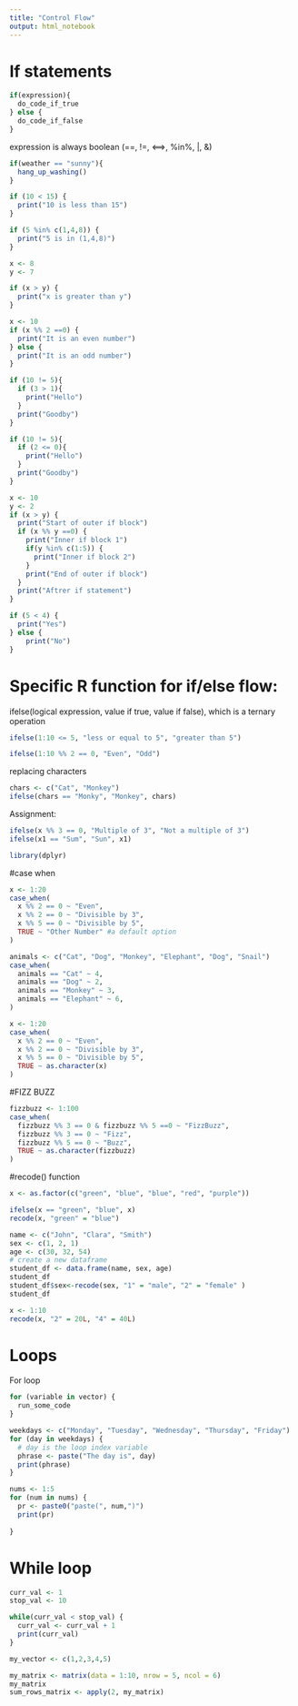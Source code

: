 ```yaml
---
title: "Control Flow"
output: html_notebook
---
```

# If statements

```r
if(expression){
  do_code_if_true
} else {
  do_code_if_false
}
```
expression is always boolean (==, !=, <==>, %in%, |, &)
```r
if(weather == "sunny"){
  hang_up_washing()
}
```
```r
if (10 < 15) {
  print("10 is less than 15")
}
```
```r
if (5 %in% c(1,4,8)) {
  print("5 is in (1,4,8)")
}
```

```r
x <- 8
y <- 7

if (x > y) {
  print("x is greater than y")
}
```

```r
x <- 10
if (x %% 2 ==0) {
  print("It is an even number")
} else {
  print("It is an odd number")
}
```
```r
if (10 != 5){
  if (3 > 1){
    print("Hello")
  }
  print("Goodby")
}
```
```r
if (10 != 5){
  if (2 <= 0){
    print("Hello")
  }
  print("Goodby")
}
```
```r
x <- 10
y <- 2
if (x > y) {
  print("Start of outer if block")
  if (x %% y ==0) {
    print("Inner if block 1")
    if(y %in% c(1:5)) {
      print("Inner if block 2")
    }
    print("End of outer if block")
  }
  print("Aftrer if statement")
}
```
```r
if (5 < 4) {
  print("Yes")
} else {
    print("No")
}
```
# Specific R function for if/else flow:
ifelse(logical expression, value if true, value if false), which is a ternary operation
```r
ifelse(1:10 <= 5, "less or equal to 5", "greater than 5")
```
```r
ifelse(1:10 %% 2 == 0, "Even", "Odd")
```
replacing characters
```r
chars <- c("Cat", "Monkey")
ifelse(chars == "Monky", "Monkey", chars)
```


Assignment:

```r

ifelse(x %% 3 == 0, "Multiple of 3", "Not a multiple of 3")
ifelse(x1 == "Sum", "Sun", x1)
```
```r
library(dplyr)
```
#case when

```r
x <- 1:20
case_when(
  x %% 2 == 0 ~ "Even",
  x %% 2 == 0 ~ "Divisible by 3",
  x %% 5 == 0 ~ "Divisible by 5",
  TRUE ~ "Other Number" #a default option
)
```
```r
animals <- c("Cat", "Dog", "Monkey", "Elephant", "Dog", "Snail")
case_when(
  animals == "Cat" ~ 4,
  animals == "Dog" ~ 2,
  animals == "Monkey" ~ 3,
  animals == "Elephant" ~ 6,
)
```
```r
x <- 1:20
case_when(
  x %% 2 == 0 ~ "Even",
  x %% 2 == 0 ~ "Divisible by 3",
  x %% 5 == 0 ~ "Divisible by 5",
  TRUE ~ as.character(x)
)
```
#FIZZ BUZZ
```r
fizzbuzz <- 1:100 
case_when(
  fizzbuzz %% 3 == 0 & fizzbuzz %% 5 ==0 ~ "FizzBuzz",
  fizzbuzz %% 3 == 0 ~ "Fizz",
  fizzbuzz %% 5 == 0 ~ "Buzz",
  TRUE ~ as.character(fizzbuzz)
)
```
#recode() function
```r
x <- as.factor(c("green", "blue", "blue", "red", "purple"))

ifelse(x == "green", "blue", x)
recode(x, "green" = "blue")
```
```r
name <- c("John", "Clara", "Smith")
sex <- c(1, 2, 1)
age <- c(30, 32, 54)
# create a new dataframe
student_df <- data.frame(name, sex, age)
student_df
student_df$sex<-recode(sex, "1" = "male", "2" = "female" )
student_df
```
```r
x <- 1:10
recode(x, "2" = 20L, "4" = 40L)
```

# Loops

For loop
```r
for (variable in vector) {
  run_some_code
}
```
```r
weekdays <- c("Monday", "Tuesday", "Wednesday", "Thursday", "Friday")
for (day in weekdays) {
  # day is the loop index variable
  phrase <- paste("The day is", day)
  print(phrase)
}

```

```r
nums <- 1:5
for (num in nums) {
  pr <- paste0("paste(", num,")")
  print(pr)
  
}
```
# While loop
```r
curr_val <- 1
stop_val <- 10

while(curr_val < stop_val) {
  curr_val <- curr_val + 1
  print(curr_val)
}
```
```r
my_vector <- c(1,2,3,4,5)
```
```r
my_matrix <- matrix(data = 1:10, nrow = 5, ncol = 6)
my_matrix
sum_rows_matrix <- apply(2, my_matrix)
```





















